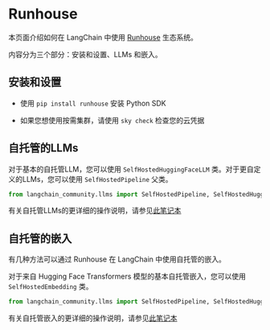 # Runhouse

本页面介绍如何在 LangChain 中使用 [Runhouse](https://github.com/run-house/runhouse) 生态系统。

内容分为三个部分：安装和设置、LLMs 和嵌入。

## 安装和设置

- 使用 `pip install runhouse` 安装 Python SDK

- 如果您想使用按需集群，请使用 `sky check` 检查您的云凭据

## 自托管的LLMs

对于基本的自托管LLM，您可以使用 `SelfHostedHuggingFaceLLM` 类。对于更自定义的LLMs，您可以使用 `SelfHostedPipeline` 父类。

```python
from langchain_community.llms import SelfHostedPipeline, SelfHostedHuggingFaceLLM
```

有关自托管LLMs的更详细的操作说明，请参见[此笔记本](/docs/integrations/llms/runhouse)

## 自托管的嵌入

有几种方法可以通过 Runhouse 在 LangChain 中使用自托管的嵌入。

对于来自 Hugging Face Transformers 模型的基本自托管嵌入，您可以使用 `SelfHostedEmbedding` 类。

```python
from langchain_community.llms import SelfHostedPipeline, SelfHostedHuggingFaceLLM
```

有关自托管嵌入的更详细的操作说明，请参见[此笔记本](/docs/integrations/text_embedding/self-hosted)
